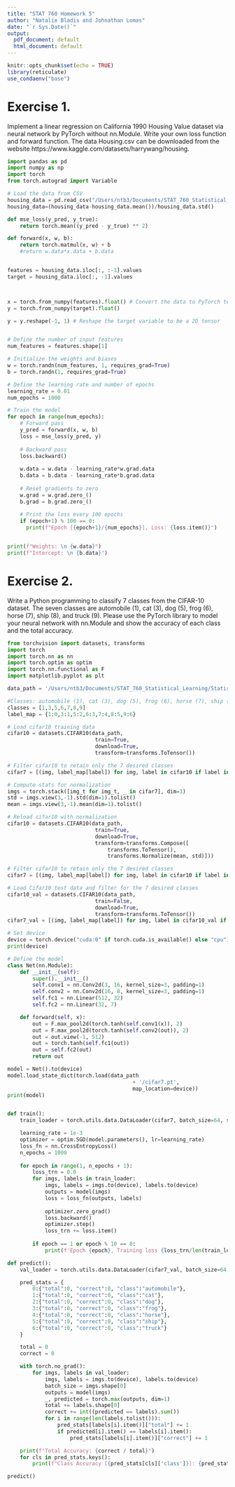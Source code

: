 ```yaml
---
title: "STAT 760 Homework 5"
author: "Natalie Bladis and Johnathan Lomas"
date: "`r Sys.Date()`"
output:
  pdf_document: default
  html_document: default
---
```


```r
knitr::opts_chunk$set(echo = TRUE)
library(reticulate)
use_condaenv("base")
```

# Exercise 1.
Implement a linear regression on California 1990 Housing Value dataset via neural network by PyTorch without nn.Module. Write your own loss function and forward function. The data Housing.csv can be downloaded from the website https://www.kaggle.com/datasets/harrywang/housing.

```python
import pandas as pd
import numpy as np
import torch
from torch.autograd import Variable

# Load the data from CSV
housing_data = pd.read_csv("/Users/ntb3/Documents/STAT_760_Statistical_Learning/CaliforniaHousing/cal_housing.data", header=None)
housing_data=(housing_data-housing_data.mean())/housing_data.std()

def mse_loss(y_pred, y_true):
    return torch.mean((y_pred - y_true) ** 2)

def forward(x, w, b):
    return torch.matmul(x, w) + b
    #return w.data*x.data + b.data   


features = housing_data.iloc[:, :-1].values
target = housing_data.iloc[:, -1].values



x = torch.from_numpy(features).float() # Convert the data to PyTorch tensors
y = torch.from_numpy(target).float()

y = y.reshape(-1, 1) # Reshape the target variable to be a 2D tensor


# Define the number of input features
num_features = features.shape[1]

# Initialize the weights and biases
w = torch.randn(num_features, 1, requires_grad=True)
b = torch.randn(1, requires_grad=True)

# Define the learning rate and number of epochs
learning_rate = 0.01
num_epochs = 1000

# Train the model
for epoch in range(num_epochs):
    # Forward pass
    y_pred = forward(x, w, b)
    loss = mse_loss(y_pred, y)
    
    # Backward pass
    loss.backward()
    
    w.data = w.data - learning_rate*w.grad.data
    b.data = b.data - learning_rate*b.grad.data
        
    # Reset gradients to zero
    w.grad = w.grad.zero_()
    b.grad = b.grad.zero_()
        
    # Print the loss every 100 epochs
    if (epoch+1) % 100 == 0:
      print(f"Epoch [{epoch+1}/{num_epochs}], Loss: {loss.item()}")


print(f"Weights: \n {w.data}")
print(f"Intercept: \n {b.data}")


```

# Exercise 2.
Write a Python programming to classify 7 classes from the CIFAR-10 dataset. The seven classes are automobile (1), cat (3), dog (5), frog (6), horse (7), ship (8), and truck (9). Please use the PyTorch library to model your neural network with nn.Module and show the accuracy of each class and the total accuracy.
```python
from torchvision import datasets, transforms
import torch
import torch.nn as nn
import torch.optim as optim
import torch.nn.functional as F
import matplotlib.pyplot as plt

data_path = '/Users/ntb3/Documents/STAT_760_Statistical_Learning/Statistical_Learning/HW6'

#Classes: automobile (1), cat (3), dog (5), frog (6), horse (7), ship (8), and truck (9).
classes = [1,3,5,6,7,8,9]
label_map = {1:0,3:1,5:2,6:3,7:4,8:5,9:6}

# Load cifar10 training data
cifar10 = datasets.CIFAR10(data_path, 
							train=True, 
							download=True,
							transform=transforms.ToTensor())

# Filter cifar10 to retain only the 7 desired classes
cifar7 = [(img, label_map[label]) for img, label in cifar10 if label in classes]

# Compute stats for normalization
imgs = torch.stack([img_t for img_t, _ in cifar7], dim=3)
std = imgs.view(3,-1).std(dim=1).tolist()
mean = imgs.view(3,-1).mean(dim=1).tolist()

# Reload cifar10 with normalization
cifar10 = datasets.CIFAR10(data_path, 
							train=True, 
							download=True,
							transform=transforms.Compose([
								transforms.ToTensor(),
								transforms.Normalize(mean, std)]))

# Filter cifar10 to retain only the 7 desired classes
cifar7 = [(img, label_map[label]) for img, label in cifar10 if label in classes]

# Load Cifar10 test data and filter for the 7 desired classes
cifar10_val = datasets.CIFAR10(data_path, 
							train=False, 
							download=True,
							transform=transforms.ToTensor())
cifar7_val = [(img, label_map[label]) for img, label in cifar10_val if label in classes]

# Set device
device = torch.device("cuda:0" if torch.cuda.is_available() else "cpu")
print(device)

# Define the model
class Net(nn.Module):
	def __init__(self):
		super().__init__()
		self.conv1 = nn.Conv2d(3, 16, kernel_size=3, padding=1)
		self.conv2 = nn.Conv2d(16, 8, kernel_size=3, padding=1)
		self.fc1 = nn.Linear(512, 32)
		self.fc2 = nn.Linear(32, 7)

	def forward(self, x):
		out = F.max_pool2d(torch.tanh(self.conv1(x)), 2)
		out = F.max_pool2d(torch.tanh(self.conv2(out)), 2)
		out = out.view(-1, 512)
		out = torch.tanh(self.fc1(out))
		out = self.fc2(out)
		return out

model = Net().to(device)
model.load_state_dict(torch.load(data_path
                                        + '/cifar7.pt',
                                        map_location=device))
print(model)


def train():
	train_loader = torch.utils.data.DataLoader(cifar7, batch_size=64, shuffle=True)

	learning_rate = 1e-3
	optimizer = optim.SGD(model.parameters(), lr=learning_rate)
	loss_fn = nn.CrossEntropyLoss()
	n_epochs = 1000
 
	for epoch in range(1, n_epochs + 1):
		loss_trn = 0.0
		for imgs, labels in train_loader:
			imgs, labels = imgs.to(device), labels.to(device)
			outputs = model(imgs)
			loss = loss_fn(outputs, labels)
 
			optimizer.zero_grad()
			loss.backward()
			optimizer.step()
			loss_trn += loss.item()
  
		if epoch == 1 or epoch % 10 == 0:
			print(f'Epoch {epoch}, Training loss {loss_trn/len(train_loader)}')

def predict():
	val_loader = torch.utils.data.DataLoader(cifar7_val, batch_size=64, shuffle=False)

	pred_stats = {
    	0:{"total":0, "correct":0, "class":"automobile"},
    	1:{"total":0, "correct":0, "class":"cat"},
    	2:{"total":0, "correct":0, "class":"dog"},
    	3:{"total":0, "correct":0, "class":"frog"},
    	4:{"total":0, "correct":0, "class":"horse"},
    	5:{"total":0, "correct":0, "class":"ship"},
    	6:{"total":0, "correct":0, "class":"truck"}
	}

	total = 0
	correct = 0

	with torch.no_grad():
		for imgs, labels in val_loader:
			imgs, labels = imgs.to(device), labels.to(device)
			batch_size = imgs.shape[0]
			outputs = model(imgs)
			_, predicted = torch.max(outputs, dim=1)
			total += labels.shape[0]
			correct += int((predicted == labels).sum())
			for i in range(len(labels.tolist())):
				pred_stats[labels[i].item()]["total"] += 1
				if predicted[i].item() == labels[i].item():
					pred_stats[labels[i].item()]["correct"] += 1

	print(f"Total Accuracy: {correct / total}")
	for cls in pred_stats.keys():
		print(f"Class Accuracy [{pred_stats[cls]['class']}]: {pred_stats[cls]['correct']/pred_stats[cls]['total']}")

predict()
```